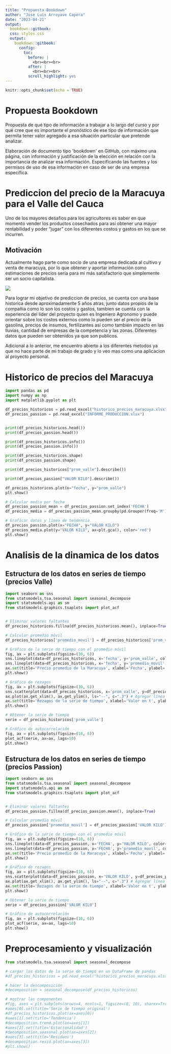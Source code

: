 ```yaml
---
title: "Propuesta Bookdown"
author: "Jose Luis Arroyave Capera"
date: "2023-04-21"
output:
  bookdown::gitbook:
  css: styles.css
  output:
    bookdown::gitbook:
      config:
        toc:
          before: |
            <br><br><br>
          after: |
            <br><br><br>
          scroll_highlight: yes
---
```


```r
knitr::opts_chunk$set(echo = TRUE)
```

# Propuesta Bookdown

Propuesta de qué tipo de información a trabajar a lo largo del curso y por qué cree que es importante el pronóstico de ese tipo de información que permita tener valor agregado a esa situación particular que pretende analizar.

Elaboración de documento tipo \'bookdown\' en GitHub, con máximo una página, con información y justificación de la elección en relación con la importancia de analizar esa información. Especificando las fuentes y los permisos de uso de esa información en caso de ser de una empresa específica.

# Prediccion del precio de la Maracuya para el Valle del Cauca

Uno de los mayores desafios para los agricultores es saber en que momento vender los productos cosechados para así obtener una mayor rentabilidad y poder "jugar" con los diferentes costos y gastos en los que se incurren.

## Motivación

Actualmente hago parte como socio de una empresa dedicada al cultivo y venta de maracuya, por lo que obtener y aportar información como estimaciones de precios sería para mi más satisfactorio que simplemente ser un socio capitalista.

![](images/Foto%20Maracuya.jpg)

Para lograr mi objetivo de prediccion de precios, se cuenta con una base historica desde aproximadamente 5 años atras, junto datos propios de la compañia como lo son los costos y gastos, tambien se cuenta con la experiencia del lider del proyecto quien es Ingeniero Agronomo y puede orientar sobre los costos externos como lo pueden ser el precio de la gasolina, precios de insumos, fertilizantes así como también impacto en las lluvias, cantidad de empresas de la competencia y las zonas. Diferentes datos que pueden ser obtenidos ya que son publicos.

Adicional a lo anterior, me encuentro abierto a los diferentes metodos ya que no hace parte de mi trabajo de grado y lo veo mas como una aplicacion al proyecto personal.

# Historico de precios del Maracuya

```python
import pandas as pd
import numpy as np
import matplotlib.pyplot as plt

df_precios_historicos = pd.read_excel("historico_precios_maracuya.xlsx")
df_precios_passion = pd.read_excel("INFORME_PRODUCCION.xlsx")


print(df_precios_historicos.head())
print(df_precios_passion.head())
```

```python
print(df_precios_historicos.info())
print(df_precios_passion.info())
```

```python
print(df_precios_historicos.shape)
print(df_precios_passion.shape)
```

```python
print(df_precios_historicos["prom_valle"].describe())
```

```python
print(df_precios_passion["VALOR KILO"].describe())
```

```python
df_precios_historicos.plot(x="fecha", y="prom_valle")
plt.show()
```

```python
# Calcular media por fecha
df_precios_passion_mean = df_precios_passion.set_index('FECHA')
df_precios_media = df_precios_passion_mean.groupby(pd.Grouper(freq='M')).mean()

# Graficar datos y línea de tendencia
df_precios_passion.plot(x="FECHA", y="VALOR KILO")
df_precios_media.plot(y="VALOR KILO", ax=plt.gca(), color='red')
plt.show()
```

# Analisis de la dinamica de los datos

## Estructura de los datos en series de tiempo (precios Valle)

```python
import seaborn as sns
from statsmodels.tsa.seasonal import seasonal_decompose
import statsmodels.api as sm
from statsmodels.graphics.tsaplots import plot_acf


# Eliminar valores faltantes
df_precios_historicos.fillna(df_precios_historicos.mean(), inplace=True)

# Calcular promedio móvil
df_precios_historicos['promedio_movil'] = df_precios_historicos['prom_valle'].rolling(window=3).mean()

# Gráfico de la serie de tiempo con el promedio móvil
fig, ax = plt.subplots(figsize=(10, 6))
sns.lineplot(data=df_precios_historicos, x='fecha', y='prom_valle', color='blue', ax=ax)
sns.lineplot(data=df_precios_historicos, x='fecha', y='promedio_movil', color='red', ax=ax)
ax.set(title='Precio promedio de la Maracuya', xlabel='Fecha', ylabel='Precio promedio')
plt.show()

# Gráfico de rezagos
fig, ax = plt.subplots(figsize=(10, 6))
sns.scatterplot(data=df_precios_historicos, x='prom_valle', y=df_precios_historicos['prom_valle'].shift(1), color='blue')
ax.plot(ax.get_xlim(), ax.get_ylim(), ls="--", c=".3") # Agregar línea diagonal
ax.set(title='Rezagos de la serie de tiempo', xlabel='Valor en t', ylabel='Valor en t-1')
plt.show()

# Obtener la serie de tiempo
serie = df_precios_historicos['prom_valle']

# Gráfico de autocorrelación
fig, ax = plt.subplots(figsize=(10, 6))
plot_acf(serie, ax=ax, lags=50)
plt.show()
```

## Estructura de los datos en series de tiempo (precios Passion)

```python
import seaborn as sns
from statsmodels.tsa.seasonal import seasonal_decompose
import statsmodels.api as sm
from statsmodels.graphics.tsaplots import plot_acf


# Eliminar valores faltantes
df_precios_passion.fillna(df_precios_passion.mean(), inplace=True)

# Calcular promedio móvil
df_precios_passion['promedio_movil'] = df_precios_passion['VALOR KILO'].rolling(window=3).mean()

# Gráfico de la serie de tiempo con el promedio móvil
fig, ax = plt.subplots(figsize=(10, 6))
sns.lineplot(data=df_precios_passion, x='FECHA', y='VALOR KILO', color='blue', ax=ax)
sns.lineplot(data=df_precios_passion, x='FECHA', y='promedio_movil', color='red', ax=ax)
ax.set(title='Precio promedio de la Maracuya', xlabel='Fecha', ylabel='Precio promedio')
plt.show()

# Gráfico de rezagos
fig, ax = plt.subplots(figsize=(10, 6))
sns.scatterplot(data=df_precios_passion, x='VALOR KILO', y=df_precios_passion['VALOR KILO'].shift(1), color='blue')
ax.plot(ax.get_xlim(), ax.get_ylim(), ls="--", c=".3") # Agregar línea diagonal
ax.set(title='Rezagos de la serie de tiempo', xlabel='Valor en t', ylabel='Valor en t-1')
plt.show()

# Obtener la serie de tiempo
serie = df_precios_passion['VALOR KILO']

# Gráfico de autocorrelación
fig, ax = plt.subplots(figsize=(10, 6))
plot_acf(serie, ax=ax, lags=50)
plt.show()
```

# Preprocesamiento y visualización

```python
from statsmodels.tsa.seasonal import seasonal_decompose

# cargar los datos de la serie de tiempo en un DataFrame de pandas
#df_precios_historicos = pd.read_excel("historico_precios_maracuya.xlsx")

# hacer la descomposición
#decomposition = seasonal_decompose(df_precios_historicos)

# mostrar las componentes
#fig, axes = plt.subplots(nrows=4, ncols=1, figsize=(8, 10), sharex=True)
#axes[0].set(title='Serie de tiempo original')
#df_precios_historicos.plot(ax=axes[0])
#axes[1].set(title='Tendencia')
#decomposition.trend.plot(ax=axes[1])
#axes[2].set(title='Estacionalidad')
#decomposition.seasonal.plot(ax=axes[2])
#axes[3].set(title='Residuos')
#decomposition.resid.plot(ax=axes[3])
#plt.show()
```
